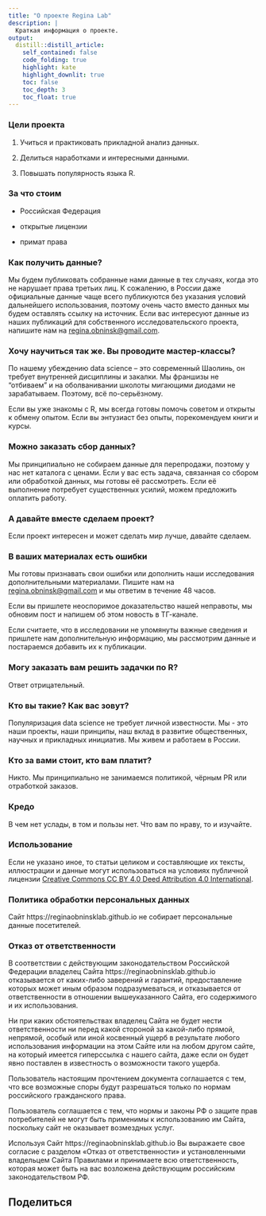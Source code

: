 ```yaml
---
title: "О проекте Regina Lab"
description: |
  Краткая информация о проекте.  
output:
  distill::distill_article:
    self_contained: false
    code_folding: true
    highlight: kate
    highlight_downlit: true
    toc: false
    toc_depth: 3
    toc_float: true
---
```


### Цели проекта{#purpose}

1. Учиться и практиковать прикладной анализ данных. 

2. Делиться наработками и интересными данными. 

3. Повышать популярность языка R.


### За что стоим

* Российская Федерация

* открытые лицензии

* примат права

### Как получить данные?{#data}

Мы будем публиковать собранные нами данные в тех случаях, когда это не нарушает права третьих лиц. К сожалению, в России даже официальные данные чаще всего публикуются без указания условий дальнейшего использования, поэтому очень часто вместо данных мы будем оставлять ссылку на источник. Если вас интересуют данные из наших публикаций для собственного исследовательского проекта, напишите нам на [regina.obninsk@gmail.com](mailto:regina.obninsk@gmail.com).

### Хочу научиться так же. Вы проводите мастер-классы?{#teach} 

По нашему убеждению data science -- это современный Шаолинь, он требует внутренней дисциплины и закалки. Мы франшизы не "отбиваем" и на оболванивании школоты мигающими диодами не зарабатываем. Поэтому, всё по-серьёзному.

Если вы уже знакомы с R, мы всегда готовы помочь советом и открыты к обмену опытом. Если вы энтузиаст без опыты, порекомендуем книги и курсы.

### Можно заказать сбор данных? {#assist}

Мы принципиально не собираем данные для перепродажи, поэтому у нас нет каталога с ценами. Если у вас есть задача, связанная со сбором или обработкой данных, мы готовы её рассмотреть. Если её выполнение потребует существенных усилий, можем предложить оплатить работу.

### А давайте вместе сделаем проект? {#together}

Если проект интересен и может сделать мир лучше, давайте сделаем.

### В ваших материалах есть ошибки {#feedback}

Мы готовы признавать свои ошибки или дополнить наши исследования дополнительными материалами. Пишите нам на [regina.obninsk@gmail.com](mailto:regina.obninsk@gmail.com) и мы ответим в течение 48 часов. 

Если вы пришлете неоспоримое доказательство нашей неправоты, мы обновим пост и напишем об этом новость в ТГ-канале. 

Если считаете, что в исследовании не упомянуты важные сведения и пришлете нам дополнительную информацию, мы рассмотрим данные и постараемся добавить их к публикации. 

### Могу заказать вам решить задачки по R? {#noway}

Ответ отрицательный.

### Кто вы такие? Как вас зовут? {#who}

Популяризация data science не требует личной известности. Мы - это наши проекты, наши принципы, наш вклад в развитие общественных, научных и прикладных инициатив. Мы живем и работаем в России.

### Кто за вами стоит, кто вам платит? {#coi}

Никто. Мы принципиально не занимаемся политикой, чёрным PR или отработкой заказов.

### Кредо{#credo}

В чем нет услады, в том и пользы нет. Что вам по нраву, то и изучайте. 

### Использование{#using}

Если не указано иное, то статьи целиком и составляющие их тексты, иллюстрации и данные могут использоваться на условиях публичной лицензии [Creative Commons CC BY 4.0 Deed Attribution 4.0 International](https://creativecommons.org/licenses/by/4.0/deed.ru){target="_blank"}.

### Политика обработки персональных данных

Сайт https://reginaobninsklab.github.io не собирает персональные данные посетителей.

### Отказ от ответственности {#warranty}

В соответствии с действующим законодательством Российской Федерации владелец Сайта https://reginaobninsklab.github.io отказывается от каких-либо заверений и гарантий, предоставление которых может иным образом подразумеваться, и отказывается от ответственности в отношении вышеуказанного Сайта, его содержимого и их использования.

Ни при каких обстоятельствах владелец Сайта не будет нести ответственности ни перед какой стороной за какой-либо прямой, непрямой, особый или иной косвенный ущерб в результате любого использования информации на этом Сайте или на любом другом сайте, на который имеется гиперссылка с нашего cайта, даже если он будет явно поставлен в известность о возможности такого ущерба.

Пользователь настоящим прочтением документа соглашается с тем, что все возможные споры будут разрешаться только по нормам российского гражданского права.

Пользователь соглашается с тем, что нормы и законы РФ о защите прав потребителей не могут быть применимы к использованию им Сайта, поскольку сайт не оказывает возмездных услуг.

Используя Сайт https://reginaobninsklab.github.io Вы выражаете свое согласие с разделом «Отказ от ответственности» и установленными владельцем Сайта Правилами и принимаете всю ответственность, которая может быть на вас возложена действующим российским законодательством РФ.

## Поделиться {.appendix}

<!-- AddToAny BEGIN -->
<div class="a2a_kit a2a_kit_size_32 a2a_default_style" data-a2a-icon-color="unset">
<a class="a2a_button_telegram"></a>
<a class="a2a_button_vk"></a>
<a class="a2a_button_odnoklassniki"></a>
<a class="a2a_button_email"></a>
<a class="a2a_button_livejournal"></a>
<a class="a2a_button_mastodon"></a>
<a class="a2a_button_x"></a>
<a class="a2a_button_wechat"></a>
<a class="a2a_button_whatsapp"></a>
<a class="a2a_button_facebook_messenger"></a>
<a class="a2a_button_viber"></a>
</div>
<script async src="https://static.addtoany.com/menu/page.js"></script>
<!-- AddToAny END -->
